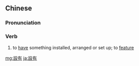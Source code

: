 {{also|设有}}
==Chinese==
{{zh-forms|s=设有}}

===Pronunciation===
{{zh-pron
|m=shèyǒu
|cat=v
}}

===Verb===
{{zh-verb}}

# to [[have]] something installed, arranged or set up; to [[feature]]

[[mg:設有]]
[[ja:設有]]